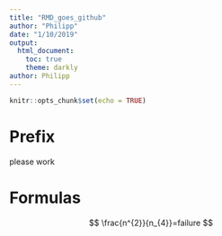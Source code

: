 ```yaml
---
title: "RMD_goes_github"
author: "Philipp"
date: "1/10/2019"
output:
  html_document:
    toc: true
    theme: darkly
author: Philipp
---
```


```r
knitr::opts_chunk$set(echo = TRUE)
```

# Prefix

please work

# Formulas

$$
\frac{n^{2}}{n_{4}}=failure
$$